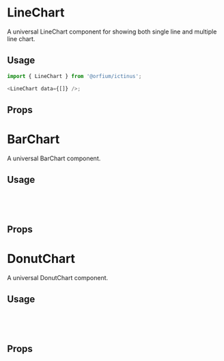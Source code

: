 
<Meta of={ChartStories} />

# LineChart

A universal LineChart component for showing both single line and multiple line chart.

## Usage

```js
import { LineChart } from '@orfium/ictinus';

<LineChart data={[]} />;
```

## Props

<ArgTypes of={LineChart} />

<Canvas of={ChartStories.LineChartStory} />

# BarChart

A universal BarChart component.

## Usage

```js
import { BarChart } from '@orfium/ictinus';

<BarChart data={[]} />;
```

## Props

<ArgTypes of={BarChart} />

<Canvas of={ChartStories.BarChart} />

# DonutChart

A universal DonutChart component.

## Usage

```js
import { DonutChart } from '@orfium/ictinus';

<DonutChart data={[]} />;
```

## Props

<ArgTypes of={DonutChart} />

<Canvas of={ChartStories.DonutChart} />
